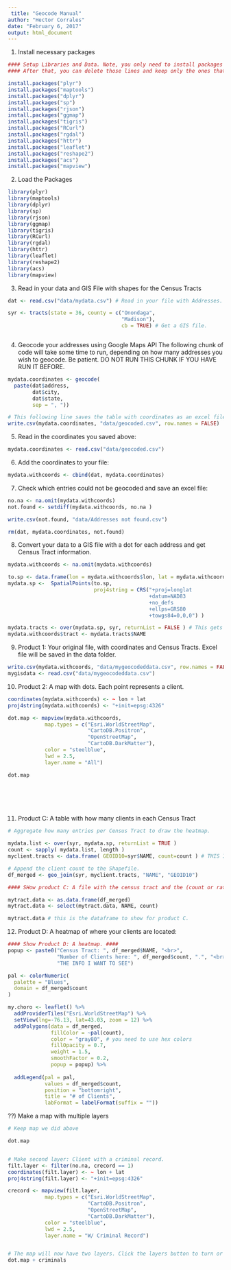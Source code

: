 ```yaml
---
 title: "Geocode Manual"
author: "Hector Corrales"
date: "February 6, 2017"
output: html_document
---
```


1) Install necessary packages
```r
#### Setup Libraries and Data. Note, you only need to install packages once. 
#### After that, you can delete those lines and keep only the ones that start with "library() ####

install.packages("plyr")
install.packages("maptools")
install.packages("dplyr")
install.packages("sp")
install.packages("rjson")
install.packages("ggmap")
install.packages("tigris")
install.packages("RCurl")
install.packages("rgdal")
install.packages("httr")
install.packages("leaflet")
install.packages("reshape2")
install.packages("acs")
install.packages("mapview")
```

2) Load the Packages
```r
library(plyr)
library(maptools)
library(dplyr)
library(sp)
library(rjson)
library(ggmap)
library(tigris)
library(RCurl)
library(rgdal)
library(httr)
library(leaflet)
library(reshape2)
library(acs)
library(mapview)

```

3) Read in your data and GIS File with shapes for the Census Tracts
```r
dat <- read.csv("data/mydata.csv") # Read in your file with Addresses.

syr <- tracts(state = 36, county = c("Onondaga",
                                     "Madison"),
                                     cb = TRUE) # Get a GIS file.



```

4) Geocode your addresses using Google Maps API
The following chunk of code will take some time to run, depending on how many addresses you wish to geocode. Be patient.
DO NOT RUN THIS CHUNK IF YOU HAVE RUN IT BEFORE.
```r

mydata.coordinates <- geocode(     
  paste(dat$address,               
        dat$city,                  
        dat$state,                 
        sep = ", "))

# This following line saves the table with coordinates as an excel file.
write.csv(mydata.coordinates, "data/geocoded.csv", row.names = FALSE) 


```

5) Read in the coordinates you saved above:
```r

mydata.coordinates <- read.csv("data/geocoded.csv") 


```

6) Add the coordinates to your file:
```r
mydata.withcoords <- cbind(dat, mydata.coordinates)

```

7) Check which entries could not be geocoded and save an excel file:
```r

no.na <- na.omit(mydata.withcoords)
not.found <- setdiff(mydata.withcoords, no.na )

write.csv(not.found, "data/Addresses not found.csv")

rm(dat, mydata.coordinates, not.found)


```


8) Convert your data to a GIS file with a dot for each address and get Census Tract information.
```r

mydata.withcoords <- na.omit(mydata.withcoords)

to.sp <- data.frame(lon = mydata.withcoords$lon, lat = mydata.withcoords$lat)
mydata.sp <-  SpatialPoints(to.sp, 
                            proj4string = CRS("+proj=longlat
                                              +datum=NAD83 
                                              +no_defs 
                                              +ellps=GRS80 
                                              +towgs84=0,0,0") )

mydata.tracts <- over(mydata.sp, syr, returnList = FALSE ) # This gets the Census Tract for the address.
mydata.withcoords$tract <- mydata.tracts$NAME

```


9) Product 1: Your original file, with coordinates and Census Tracts. Excel file will be saved in the data folder.

```r
write.csv(mydata.withcoords, "data/mygeocodeddata.csv", row.names = FALSE)
mygisdata <- read.csv("data/mygeocodeddata.csv")

```

10) Product 2: A map with dots. Each point represents a client.

```r





coordinates(mydata.withcoords) <- ~ lon + lat
proj4string(mydata.withcoords) <- "+init=epsg:4326"

dot.map <- mapview(mydata.withcoords,
            map.types = c("Esri.WorldStreetMap",
                          "CartoDB.Positron",
                          "OpenStreetMap",
                          "CartoDB.DarkMatter"),
            color = "steelblue",
            lwd = 2.5,
            layer.name = "All")

dot.map




                   

```



11) Product C: A table with how many clients in each Census Tract

```r

# Aggregate how many entries per Census Tract to draw the heatmap.

mydata.list <- over(syr, mydata.sp, returnList = TRUE )
count <- sapply( mydata.list, length )
myclient.tracts <- data.frame( GEOID10=syr$NAME, count=count ) # THIS IS FOR THE HEATMAP

# Append the client count to the Shapefile.
df_merged <- geo_join(syr, myclient.tracts, "NAME", "GEOID10") 

#### SHow product C: A file with the census tract and the (count or rate) of what you want to measure.

mytract.data <- as.data.frame(df_merged)
mytract.data <- select(mytract.data, NAME, count)

mytract.data # this is the dataframe to show for product C.

```


12) Product D: A heatmap of where your clients are located:

```r
#### Show Product D: A heatmap. ####
popup <- paste0("Census Tract: ", df_merged$NAME, "<br>", 
                "Number of Clients here: ", df_merged$count, ".", "<br>",
                "THE INFO I WANT TO SEE")

pal <- colorNumeric(
  palette = "Blues",
  domain = df_merged$count
)

my.choro <- leaflet() %>%
  addProviderTiles("Esri.WorldStreetMap") %>%
  setView(lng=-76.13, lat=43.03, zoom = 12) %>%
  addPolygons(data = df_merged, 
              fillColor = ~pal(count), 
              color = "gray80", # you need to use hex colors
              fillOpacity = 0.7, 
              weight = 1.5, 
              smoothFactor = 0.2,
              popup = popup) %>%
  
  addLegend(pal = pal, 
            values = df_merged$count, 
            position = "bottomright", 
            title = "# of Clients",
            labFormat = labelFormat(suffix = "")) 


```












??) Make a map with multiple layers

```r

# Keep map we did above

dot.map


# Make second layer: Client with a criminal record.
filt.layer <- filter(no.na, crecord == 1)
coordinates(filt.layer) <- ~ lon + lat
proj4string(filt.layer) <- "+init=epsg:4326"

crecord <- mapview(filt.layer,
            map.types = c("Esri.WorldStreetMap",
                          "CartoDB.Positron",
                          "OpenStreetMap",
                          "CartoDB.DarkMatter"),
            color = "steelblue",
            lwd = 2.5,
            layer.name = "W/ Criminal Record")


# The map will now have two layers. Click the layers button to turn or off.
dot.map + criminals

```




















